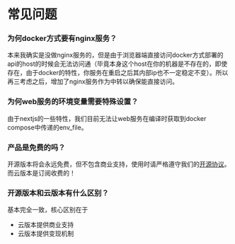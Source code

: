 # 常见问题

### 为何docker方式要有nginx服务？

本来我确实是没做nginx服务的，但是由于浏览器端直接访问docker方式部署的api的host的时候会无法访问通（毕竟本身这个host在你的机器是不存在的，即使存在，由于docker的特性，你服务在重启之后其内部ip也不一定稳定不变）。所以再三考虑之后，增加了nginx服务作为中转以确保能直接访问。

### 为何web服务的环境变量需要特殊设置？

由于nextjs的一些特性，我们目前无法让web服务在编译时获取到docker compose中传递的env_file。

### 产品是免费的吗？

开源版本将会永远免费，但不包含商业支持，使用时请严格遵守我们的[开源协议](https://github.com/Qingyon-AI/Revornix/blob/develop/LICENSE)。而云版本是订阅收费的！

### 开源版本和云版本有什么区别？

基本完全一致，核心区别在于

- 云版本提供商业支持
- 云版本提供变现机制